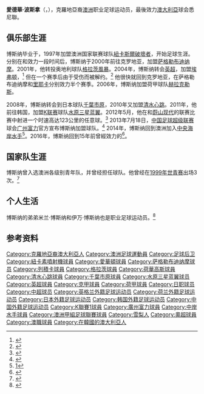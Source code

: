 {{noteta|G1=足球|G2=EPL|G3=地名
|T=zh-hans:爱德华·博斯纳;zh-hk:愛德華·波斯拿;zh-tw:愛德華·博斯納;
|1=zh-hans:爱德华·博斯纳;zh-hk:愛德華·波斯拿;zh-tw:愛德華·博斯納;
|2=zh-hans:博斯纳;zh-hk:波斯拿;zh-tw:博斯納;
|3=zh-hans:萨格勒布迪纳摩;zh-hk:薩格勒布戴拿模;zh-tw:薩格勒布迪納摩;
|4=zh-hans:赫拉克勒斯;zh-hk:荷華高斯;zh-tw:赫拉克勒斯;
}}
{{Infobox Football biography
| playername = 愛德華·波斯拿<br>Edward Bosnar
| fullname = Edward Bosnar
| image = 
| dateofbirth = {{birth date and age|1980|4|29}}
| cityofbirth = [[悉尼|悉尼]]
| countryofbirth = [[澳洲|澳洲]]
| height = {{height|m=1.93}}
| position = [[中堅|中堅]]
| currentclub = [[广州富力足球俱乐部|广州富力]]
| clubnumber = 30
| youthyears = 
| youthclubs = {{tsl|en|Australian Institute of Sport - Football (soccer)||澳洲體育學院}}
| years = 1997-1998<br>1998-1999<br>1999<br>1999-2000<br>2000-2001<br>2001-2004<br>2004-2005<br>2005-2006<br>2005-2006<br>2006-2007<br>2008-2009<br>2010-2011<br>2012-2013<br>2013<br>2014-2015<br>2016
| clubs = [[紐卡斯爾聯噴氣機足球俱樂部|紐卡斯爾破壞者]]<br>{{tsl|en|Northern Spirit FC||北部精神}}<br>[[雪梨ZSC|雪梨ZSC]]<br>{{tsl|en|Sydney United||悉尼聯}}<br>[[萨格勒布迪纳摩足球俱乐部|薩格勒布戴拿模]]<br>[[格拉茲風暴足球俱樂部|格拉茨風暴]]<br>[[埃弗顿足球俱乐部|愛華頓]]<br>[[萨格勒布迪纳摩足球俱乐部|薩格勒布戴拿模]]<br>[[里耶卡足球俱樂部|里耶卡]]<br>[[赫拉克勒斯足球俱乐部|荷華高斯]]<br>[[千葉市原|千葉市原]]<br>[[清水心跳|清水心跳]]<br>[[水原三星蓝翼|水原三星蓝翼]]<br>[[广州富力足球俱乐部|广州富力]]<br>[[中央海岸水手足球俱乐部|中央海岸水手]]<br>{{tsl|en|Sydney United||悉尼聯}}
| caps(goals) = {{0}}{{0}}6 {{0}}(1)<br/>{{0}}13 {{0}}(0)<br><br>{{0}}27 {{0}}(1)<br>{{0}}20 {{0}}(0)<br>{{0}}53 {{0}}(2)<br>{{0}}{{0}}0 {{0}}(0)<br>{{0}}{{0}}8 {{0}}(0)<br>{{0}}{{0}}8 {{0}}(0)<br>{{0}}42 {{0}}(2)<br>{{0}}55 {{0}}(3)<br>{{0}}55 {{0}}(8)<br>{{0}}36 {{0}}(2)<br>{{0}}13 {{0}}(1)<br>{{0}}30{{0}}(4)<br>{{0}}12{{0}}(1)
| nationalyears = 1996-1997<br>1998-1999<br>2000
| nationalteam = {{tsl|en|Australia national under-17 football team||澳洲U17}}<br>{{tsl|en|Australia national under-20 football team||澳洲U20}}<br>{{tsl|en|Australia national under-23 football team||澳洲U23}}
| nationalcaps(goals) = {{0}}{{0}}9 {{0}}(0)<br/>{{0}}10 {{0}}(0)<br>{{0}}{{0}}2 {{0}}(0)
| pcupdate = 2018年3月25日
| ntupdate = 2018年3月25日
}}
'''愛德華·波斯拿'''（'''{{lang|en|Edward Bosnar}}'''，{{bd|1980年|4月29日|catidx=Bosnar, Edward}}），克羅地亞裔[[澳洲|澳洲]]职业足球运动员，最後效力[[澳大利亞|澳大利亞]]球会悉尼聯。

==俱乐部生涯==
博斯纳毕业于{{tsl|en|Australian Institute of Sport - Football (soccer)||澳洲體育學院}}，1997年加盟澳洲国家联赛球队[[紐卡斯爾聯噴氣機足球俱樂部|紐卡斯爾破壞者]]，开始足球生涯。分别在{{tsl|en|Northern Spirit FC||北部精神}}和{{tsl|en|Sydney United||悉尼聯}}效力一段时间后，博斯纳于2000年前往克罗地亚，加盟[[萨格勒布迪纳摩足球俱乐部|萨格勒布迪纳摩]]。2001年，他转投奥地利球队[[格拉茲風暴足球俱樂部|格拉茨風暴]]。2004年，博斯纳转会[[英超|英超]]，加盟[[埃弗顿足球俱乐部|埃弗顿]]，<ref>{{cite web|url=http://www.neilbrown.newcastlefans.com/everton/everton.htm|title=EVERTON : 1946/47 – 2008/09|accessdate=17 July 2010|publisher=Post War English & Scottish Football League A – Z Player's Database|archive-date=2013-06-01|archive-url=https://web.archive.org/web/20130601222922/http://www.neilbrown.newcastlefans.com/everton/everton.htm|dead-url=no}}</ref> 但在一个赛季后由于受伤而被解约。<ref>{{cite web|url=http://www.evertonfc.com/player-profile/eddy-bosnar|title=Player profile|accessdate=17 July 2010|publisher=Everton F.C. official website|archive-url=https://web.archive.org/web/20130630010907/http://www.evertonfc.com/player-profile/eddy-bosnar|archive-date=2013-06-30|dead-url=yes}}</ref> 他很快就回到克罗地亚，在萨格勒布迪纳摩和[[里耶卡足球俱樂部|里耶卡]]分别效力半个赛季。2006年，博斯纳加盟荷甲球队[[赫拉克勒斯足球俱乐部|赫拉克勒斯]]。

2008年，博斯纳转会到日本球队[[千葉市原|千葉市原]]，2010年又加盟[[清水心跳|清水心跳]]。2011年，他前往韩国，加盟[[K联赛|K联赛]]球队[[水原三星蓝翼|水原三星蓝翼]]。2012年5月，他在和[[蔚山现代|蔚山现代]]的联赛比赛中射进一个时速高达123公里的任意球。<ref>{{cite news |url=http://www.insideworldsoccer.com/2012/05/eddy-bosnar-free-kick-ulsan.html |title=Eddy Bosnar scores with 123km/h free-kick |publisher=inside World Soccer |date=24 May 2012 |accessdate=2013-07-18 |archive-date=2012-05-27 |archive-url=https://web.archive.org/web/20120527065119/http://www.insideworldsoccer.com/2012/05/eddy-bosnar-free-kick-ulsan.html |dead-url=no }}</ref> 2013年7月18日，[[中国足球超级联赛|中国足球超级联赛]]球会[[广州富力足球俱乐部|广州富力]]官方宣布博斯纳加盟球队。<ref>{{Cite web |url=http://sports.sina.com.cn/j/2013-07-18/16026677078.shtml |title=富力官方宣布签澳洲重炮 曾爆射123公里/时任意球 |accessdate=2013-07-18 |archive-date=2013-07-22 |archive-url=https://web.archive.org/web/20130722014359/http://sports.sina.com.cn/j/2013-07-18/16026677078.shtml |dead-url=no }}</ref> 2014年，博斯纳回到澳洲加入[[中央海岸水手足球俱乐部|中央海岸水手]]<ref>[https://www.myfootball.com.au/centralcoastmariners/news-display/Official-Bosnar-inks-Coast-contract/84760]{{Dead link|date=2018年9月 |bot=InternetArchiveBot |fix-attempted=yes }}</ref>。2016年，博斯纳回到15年前曾經效力的{{tsl|en|Sydney United||悉尼聯}}<ref>{{Cite web |url=https://twitter.com/SydUtd58FC/status/697903433467039744 |title=存档副本 |accessdate=2018-03-25 |archive-date=2019-10-04 |archive-url=https://web.archive.org/web/20191004100405/https://twitter.com/SydUtd58FC/status/697903433467039744 |dead-url=no }}</ref>。

==国家队生涯==
博斯纳曾入选澳洲各级别青年队，并曾经担任球队。他曾经在[[1999年國際足協世界青年錦標賽|1999年世青赛]]出场3次。<ref>{{cite web|url=http://www.fifa.com/worldfootball/statisticsandrecords/players/player=178297/index.html|title=Player profile|accessdate=17 July 2010|publisher=FIFA|archive-date=2013-07-01|archive-url=https://web.archive.org/web/20130701081358/http://www.fifa.com/worldfootball/statisticsandrecords/players/player=178297/index.html|dead-url=no}}</ref>

==个人生活==
博斯纳的弟弟米兰·博斯纳和伊万·博斯纳也是职业足球运动员。<ref>{{cite web|url=http://www.bosnarfc.com.au/about%20us.html |title=About us |accessdate=17 July 2010 |publisher=Bosnar FC |deadurl=yes |archiveurl=https://web.archive.org/web/20091015011910/http://www.bosnarfc.com.au/about%20us.html |archivedate=2009-10-15}}</ref>

==参考资料==
{{reflist}}

{{2013年中超分类名单广州富力}}

{{DEFAULTSORT:Bosnar, Eddy}}
[[Category:克羅地亞裔澳大利亞人|Category:克羅地亞裔澳大利亞人]]
[[Category:澳洲足球運動員|Category:澳洲足球運動員]]
[[Category:足球后卫|Category:足球后卫]]
[[Category:紐卡素噴射機球員|Category:紐卡素噴射機球員]]
[[Category:愛華頓球員|Category:愛華頓球員]]
[[Category:萨格勒布迪纳摩球员|Category:萨格勒布迪纳摩球员]]
[[Category:列積卡球員|Category:列積卡球員]]
[[Category:格拉茨球員|Category:格拉茨球員]]
[[Category:荷華高斯球員|Category:荷華高斯球員]]
[[Category:清水心跳球員|Category:清水心跳球員]]
[[Category:千葉市原球員|Category:千葉市原球員]]
[[Category:水原三星蓝翼球员|Category:水原三星蓝翼球员]]
[[Category:英超球員|Category:英超球員]]
[[Category:克甲球員|Category:克甲球員]]
[[Category:荷甲球員|Category:荷甲球員]]
[[Category:日职球员|Category:日职球员]]
[[Category:中超球员|Category:中超球员]]
[[Category:英格兰外籍足球运动员|Category:英格兰外籍足球运动员]]
[[Category:荷兰外籍足球运动员|Category:荷兰外籍足球运动员]]
[[Category:日本外籍足球运动员|Category:日本外籍足球运动员]]
[[Category:韩国外籍足球运动员|Category:韩国外籍足球运动员]]
[[Category:中国外籍足球运动员|Category:中国外籍足球运动员]]
[[Category:K聯賽1球員|Category:K聯賽1球員]]
[[Category:廣州富力球員|Category:廣州富力球員]]
[[Category:中岸水手球員|Category:中岸水手球員]]
[[Category:澳洲甲組足球聯賽球員|Category:澳洲甲組足球聯賽球員]]
[[Category:雪梨人|Category:雪梨人]]
[[Category:奧超球員|Category:奧超球員]]
[[Category:澳職球員|Category:澳職球員]]
[[Category:在韓國的澳大利亞人|Category:在韓國的澳大利亞人]]